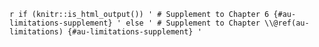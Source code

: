 `r if (knitr::is_html_output()) '
# Supplement to Chapter 6 {#au-limitations-supplement}
' else '
# Supplement to Chapter \\@ref(au-limitations) {#au-limitations-supplement}
'`
